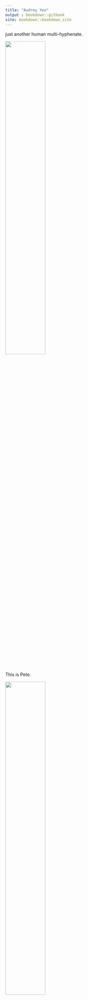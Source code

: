 ```yaml
---
title: "Audrey Yeo"
output : bookdown::gitbook
site: bookdown::bookdown_site
---
```


just another human multi-hyphenate.

<img src="images_lifesite/" style="width:50%">

This is Pete.

<img src="files/pete.jpg" style="width:50%">

They are brothers!

<img src="files/brother_kitties.jpg" style="width:50%">

<!--chapter:end:index.Rmd-->

---
title: "About Audrey Yeo"
---

CV

<img src="files/john.jpg" style="width:50%">

This is Pete.

<img src="files/pete.jpg" style="width:50%">

They are brothers!

<img src="files/brother_kitties.jpg" style="width:50%">

<!--chapter:end:about.Rmd-->

---
title: "hyphenates"
---

<!--chapter:end:hyphenates.Rmd-->

